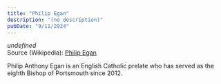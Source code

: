 ```yaml
---
title: "Philip Egan"
description: "(no description)"
pubDate: "9/11/2024"
---
```


*undefined*  
Source (Wikipedia): [Philip Egan][1]

Philip Anthony Egan is an English Catholic prelate who has served as the eighth Bishop of Portsmouth since 2012.

[1]: https://en.wikipedia.org/wiki/Philip_Egan
